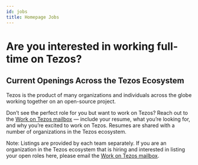 ```yaml
---
id: jobs
title: Homepage Jobs 
---
```



<Wrapper bg={colors.blue} color={colors.white} padded center id="work-interest">

# Are you interested in working full-time on Tezos?

</Wrapper>

<Wrapper contained id="current-openings">

## Current Openings Across the Tezos Ecosystem


Tezos is the product of many organizations and individuals across the globe working together on an open-source project.

Don’t see the perfect role for you but want to work on Tezos? Reach out to the [Work on Tezos mailbox](mailto:jobsfair@tezos.com) — include your resume, what you’re looking for, and why you’re excited to work on Tezos. Resumes are shared with a number of organizations in the Tezos ecosystem.

Note: Listings are provided by each team separately. If you are an organization in the Tezos ecosystem that is hiring and interested in listing your open roles here, please email the [Work on Tezos mailbox](mailto:jobsfair@tezos.com).

</Wrapper>

<Wrapper bg={colors.lightestGrey} id='jobs-list'>

<!-- Jobs imported into this module from /src/data/jobs/jobs.json, compiled from Tezos Job Listings - Sheet1.tsv. See README. -->

<JobsModule dev="Development & Engineering" coms="Communications & Marketing" ops="Operations"/>

</Wrapper>